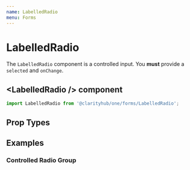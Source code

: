 ```yaml
---
name: LabelledRadio
menu: Forms
---
```



# LabelledRadio

The `LabelledRadio` component is a controlled input. You <b>must</b> provide a
`selected` and `onChange`.

## \<LabelledRadio /\> component

```js
import LabelledRadio from '@clarityhub/one/forms/LabelledRadio';
```

## Prop Types

<PropsTable of={LabelledRadio} />

## Examples

### Controlled Radio Group

<Playground>
    <InputGroup>
        <RadioGroup defaultSelected="kittens">
          <LabelledRadio
              label="Kittens"
              value="kittens"
              name="test"
          />
          <LabelledRadio
              label="Puppies"
              value="puppies"
              name="test"
              error
          />
          <LabelledRadio label="Name" value="Monkeys" disabled />
        </RadioGroup>
    </InputGroup>
</Playground>
